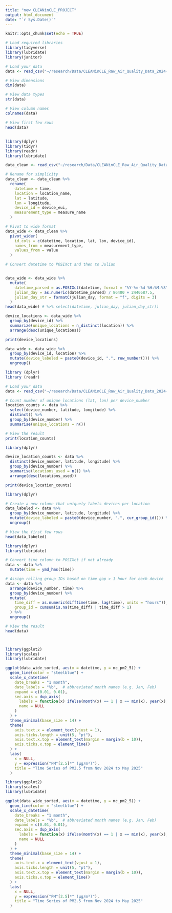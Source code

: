 ```yaml
---
title: "new_CLEANinCLE_PROJECT"
output: html_document
date: "`r Sys.Date()`"
---
```


```r
knitr::opts_chunk$set(echo = TRUE)
```



```r
# Load required libraries
library(tidyverse)
library(lubridate)
library(janitor)

# Load your data
data <- read_csv("~/research/Data/CLEANinCLE_Raw_Air_Quality_Data_2024-11-2025-05.csv") 

# View dimensions
dim(data)

# View data types
str(data)

# View column names
colnames(data)

# View first few rows
head(data)

```

## 



```r
library(dplyr)
library(tidyr)
library(readr)
library(lubridate)

data_clean <- read_csv("~/research/Data/CLEANinCLE_Raw_Air_Quality_Data_2024-11-2025-05.csv")

# Rename for simplicity
data_clean <- data_clean %>%
  rename(
    datetime = time,
    location = location_name,
    lat = latitude,
    lon = longitude,
    device_id = device_eui,
    measurement_type = measure_name
  )

# Pivot to wide format
data_wide <- data_clean %>%
  pivot_wider(
    id_cols = c(datetime, location, lat, lon, device_id),
    names_from = measurement_type,
    values_from = value
  )

# Convert datetime to POSIXct and then to Julian


data_wide <- data_wide %>%
  mutate(
    datetime_parsed = as.POSIXct(datetime, format = "%Y-%m-%d %H:%M:%S", tz = "UTC"),
    julian_day = as.numeric(datetime_parsed) / 86400 + 2440587.5,
    julian_day_str = formatC(julian_day, format = "f", digits = 3)
  )
head(data_wide) # %>% select(datetime, julian_day, julian_day_str))
```

```r
device_locations <- data_wide %>%
  group_by(device_id) %>%
  summarize(unique_locations = n_distinct(location)) %>%
  arrange(desc(unique_locations))

print(device_locations)

data_wide <- data_wide %>%
  group_by(device_id, location) %>%
  mutate(device_labeled = paste0(device_id, ".", row_number())) %>%
  ungroup()
```

```r
library (dplyr)
library (readr)

# Load your data
data <- read_csv("~/research/Data/CLEANinCLE_Raw_Air_Quality_Data_2024-11-2025-05.csv")

# Count number of unique locations (lat, lon) per device_number
location_counts <- data %>%
  select(device_number, latitude, longitude) %>%
  distinct() %>%
  group_by(device_number) %>%
  summarise(unique_locations = n())

# View the result
print(location_counts)

library(dplyr)

device_location_counts <- data %>%
  distinct(device_number, latitude, longitude) %>%
  group_by(device_number) %>%
  summarise(locations_used = n()) %>%
  arrange(desc(locations_used))

print(device_location_counts)
```


```r
library(dplyr)

# Create a new column that uniquely labels devices per location
data_labeled <- data %>%
  group_by(device_number, latitude, longitude) %>%
  mutate(device_labeled = paste0(device_number, ".", cur_group_id())) %>%
  ungroup()

# View the first few rows
head(data_labeled)
```

```r
library(dplyr)
library(lubridate)

# Convert time column to POSIXct if not already
data <- data %>%
  mutate(time = ymd_hms(time))

# Assign rolling group IDs based on time gap > 1 hour for each device
data <- data %>%
  arrange(device_number, time) %>%
  group_by(device_number) %>%
  mutate(
    time_diff = as.numeric(difftime(time, lag(time), units = "hours")),
    group_id = cumsum(is.na(time_diff) | time_diff > 1)
  ) %>%
  ungroup()

# View the result
head(data)



library(ggplot2)
library(scales)
library(lubridate)

ggplot(data_wide_sorted, aes(x = datetime, y = mc_pm2_5)) +
  geom_line(color = "steelblue") +
  scale_x_datetime(
    date_breaks = "1 month",
    date_labels = "%b",  # abbreviated month names (e.g. Jan, Feb)
    expand = c(0.01, 0.01),
    sec.axis = dup_axis(
      labels = function(x) ifelse(month(x) == 1 | x == min(x), year(x), ""),
      name = NULL
    )
  ) +
  theme_minimal(base_size = 14) +
  theme(
    axis.text.x = element_text(vjust = 1),
    axis.ticks.length = unit(5, "pt"),
    axis.text.x.top = element_text(margin = margin(b = 10)),
    axis.ticks.x.top = element_line()
  ) +
  labs(
    x = NULL,
    y = expression("PM"[2.5]*" (µg/m³)"),
    title = "Time Series of PM2.5 from Nov 2024 to May 2025"
  )

library(ggplot2)
library(scales)
library(lubridate)

ggplot(data_wide_sorted, aes(x = datetime, y = mc_pm2_5)) +
  geom_line(color = "steelblue") +
  scale_x_datetime(
    date_breaks = "1 month",
    date_labels = "%b",  # abbreviated month names (e.g. Jan, Feb)
    expand = c(0.01, 0.01),
    sec.axis = dup_axis(
      labels = function(x) ifelse(month(x) == 1 | x == min(x), year(x), ""),
      name = NULL
    )
  ) +
  theme_minimal(base_size = 14) +
  theme(
    axis.text.x = element_text(vjust = 1),
    axis.ticks.length = unit(5, "pt"),
    axis.text.x.top = element_text(margin = margin(b = 10)),
    axis.ticks.x.top = element_line()
  ) +
  labs(
    x = NULL,
    y = expression("PM"[2.5]*" (µg/m³)"),
    title = "Time Series of PM2.5 from Nov 2024 to May 2025"
  )

```


